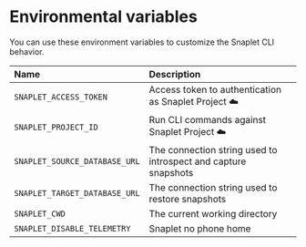 # Environmental variables

You can use these environment variables to customize the Snaplet CLI behavior.

| Name                          | Description                                                       |
| :---------------------------- | :---------------------------------------------------------------- |
| `SNAPLET_ACCESS_TOKEN`        | Access token to authentication as Snaplet Project ☁️               |
| `SNAPLET_PROJECT_ID`          | Run CLI commands against Snaplet Project ☁️                        |
| `SNAPLET_SOURCE_DATABASE_URL` | The connection string used to introspect and capture snapshots    |
| `SNAPLET_TARGET_DATABASE_URL` | The connection string used to restore snapshots                   |
| `SNAPLET_CWD`                 | The current working directory                                     |
| `SNAPLET_DISABLE_TELEMETRY`   | Snaplet no phone home                                             |